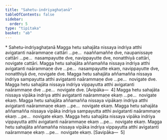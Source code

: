 ```yaml
---
title: "Sahetu-indriyaghaṭanā"
tableOfContents: false
sidebar:
  order: 5
type: "tipitaka"
basket: "ab"
---
```



<DynamicBreadcrumb />

<Paragraph type="center">
* Sahetu-indriyaghaṭanā
</Paragraph>

<Division number="481">

<Paragraph number="1626">
Magga hetu sahajāta nissaya indriya atthi avigatanti naārammaṇe cattāri …pe…  naaññamaññe dve, naupanissaye cattāri …pe…  nasampayutte dve, navippayutte dve, nonatthiyā cattāri, novigate cattāri.
</Paragraph>

<Paragraph number="1627">
Magga hetu sahajāta aññamañña nissaya indriya atthi avigatanti naārammaṇe dve …pe…  nasampayutte ekaṃ, navippayutte dve, nonatthiyā dve, novigate dve.
</Paragraph>

<Paragraph number="1628">
Magga hetu sahajāta aññamañña nissaya indriya sampayutta atthi avigatanti naārammaṇe dve …pe…  novigate dve.
</Paragraph>

<Paragraph number="1629">
Magga hetu sahajāta nissaya indriya vippayutta atthi avigatanti naārammaṇe dve …pe…  novigate dve. [Avipāka—  4]
</Paragraph>

<Paragraph number="1630">
Magga hetu sahajāta nissaya vipāka indriya atthi avigatanti naārammaṇe ekaṃ …pe…  novigate ekaṃ.
</Paragraph>

<Paragraph number="1631">
Magga hetu sahajāta aññamañña nissaya vipākaṃ indriya atthi avigatanti naārammaṇe ekaṃ …pe…  novigate ekaṃ.
</Paragraph>

<Paragraph number="1632">
Magga hetu sahajāta aññamañña nissaya vipāka indriya sampayutta atthi avigatanti naārammaṇe ekaṃ …pe…  novigate ekaṃ.
</Paragraph>

<Paragraph number="1633">
Magga hetu sahajāta nissaya vipāka indriya vippayutta atthi avigatanti naārammaṇe ekaṃ …pe…  novigate ekaṃ.
</Paragraph>

<Paragraph number="1634">
Magga hetu sahajāta aññamañña nissaya vipāka indriya vippayutta atthi avigatanti naārammaṇe ekaṃ …pe…  novigate ekaṃ. [Savipāka—  5]
</Paragraph>
</Division>